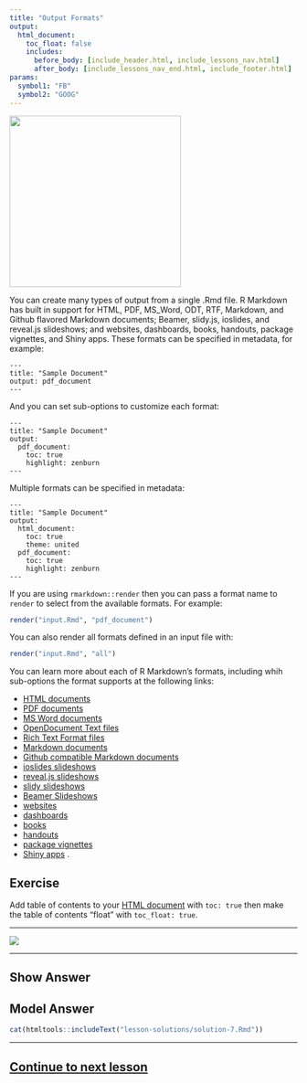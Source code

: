 ```yaml
---
title: "Output Formats"
output:
  html_document:
    toc_float: false
    includes:
      before_body: [include_header.html, include_lessons_nav.html]
      after_body: [include_lessons_nav_end.html, include_footer.html]
params:
  symbol1: "FB"
  symbol2: "GOOG"
---
```


<img align="middle" width = "300" src = "lesson-images/RMarkdownOutputFormats.png"></img>

You can create many types of output from a single .Rmd file. R Markdown has built in support for HTML, PDF, MS_Word, ODT, RTF, Markdown, and Github flavored Markdown documents; Beamer, slidy.js, ioslides, and reveal.js slideshows; and websites, dashboards, books, handouts, package vignettes, and Shiny apps. These formats can be specified in metadata, for example:

```
---
title: "Sample Document"
output: pdf_document
---
```

And you can set sub-options to customize each format:

```
---
title: "Sample Document"
output:
  pdf_document:
    toc: true
    highlight: zenburn
---
```

Multiple formats can be specified in metadata:

```
---
title: "Sample Document"
output:
  html_document:
    toc: true
    theme: united
  pdf_document:
    toc: true
    highlight: zenburn
---
```

If you are using `rmarkdown::render` then you can pass a format name to `render` to select from the available formats. For example:

```r
render("input.Rmd", "pdf_document")
```

You can also render all formats defined in an input file with:

```r
render("input.Rmd", "all")
```

You can learn more about each of R Markdown's formats, including whih sub-options the format supports at the following links:

* [HTML documents](http://rmarkdown.rstudio.com/html_document_format.html)
* [PDF documents](http://rmarkdown.rstudio.com/pdf_document_format.html)
* [MS Word documents](http://rmarkdown.rstudio.com/word_document_format.html)
* [OpenDocument Text files](http://rmarkdown.rstudio.com/odt_document_format.html)
* [Rich Text Format files](http://rmarkdown.rstudio.com/rtf_document_format.html)
* [Markdown documents](http://rmarkdown.rstudio.com/markdown_document_format.html)
* [Github compatible Markdown documents](http://rmarkdown.rstudio.com/github_document_format.html)
* [ioslides slideshows](http://rmarkdown.rstudio.com/ioslides_presentation_format.html)
* [reveal.js slideshows](http://rmarkdown.rstudio.com/revealjs_presentation_format.html)
* [slidy slideshows](http://rmarkdown.rstudio.com/slidy_presentation_format.html)
* [Beamer Slideshows](http://rmarkdown.rstudio.com/beamer_presentation_format.html)
* [websites](http://rmarkdown.rstudio.com/rmarkdown_websites.html)
* [dashboards](http://rmarkdown.rstudio.com/flexdashboard/)
* [books](https://bookdown.org/)
* [handouts](http://rmarkdown.rstudio.com/tufte_handout_format.html)
* [package vignettes](http://rmarkdown.rstudio.com/package_vignette_format.html)
* [Shiny apps](http://rmarkdown.rstudio.com/authoring_shiny.html)
.

## Exercise

Add table of contents to your [HTML document](lesson-exercises/exercise-7.Rmd) with `toc: true` then make the table of contents "float"  with `toc_float: true`.

***

![](lesson-images/markdownTOC.png)

***

## Show Answer

## Model Answer

```r
cat(htmltools::includeText("lesson-solutions/solution-7.Rmd"))
```
***
## [Continue to next lesson](lesson-8.html)
